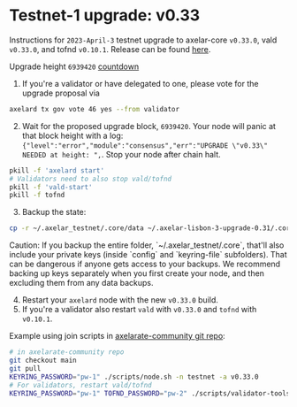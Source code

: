 # Testnet-1 upgrade: v0.33


Instructions for `2023-April-3` testnet upgrade to axelar-core `v0.33.0`, vald `v0.33.0`, and tofnd `v0.10.1`.
Release can be found [here](https://github.com/axelarnetwork/axelar-core/releases/tag/v0.33.0).

Upgrade height `6939420` [countdown](https://testnet.mintscan.io/axelar-testnet/blocks/6939420)

1. If you're a validator or have delegated to one, please vote for the upgrade proposal via

```bash
axelard tx gov vote 46 yes --from validator
```

2. Wait for the proposed upgrade block, `6939420`. Your node will panic at that block height with a log: `{"level":"error","module":"consensus","err":"UPGRADE \"v0.33\" NEEDED at height: ",`. Stop your node after chain halt.

```bash
pkill -f 'axelard start'
# Validators need to also stop vald/tofnd
pkill -f 'vald-start'
pkill -f tofnd
```

3. Backup the state:

```bash
cp -r ~/.axelar_testnet/.core/data ~/.axelar-lisbon-3-upgrade-0.31/.core/data
```

<Callout type="warning" emoji="⚠️">
  Caution: If you backup the entire folder, `~/.axelar_testnet/.core`, that'll also include your private keys (inside `config` and `keyring-file` subfolders). That can be dangerous if anyone gets access to your backups. We recommend backing up keys separately when you first create your node, and then excluding them from any data backups.
</Callout>

4. Restart your `axelard` node with the new `v0.33.0` build.
5. If you're a validator also restart `vald` with `v0.33.0` and `tofnd` with `v0.10.1`.

Example using join scripts in [axelarate-community git repo](https://github.com/axelarnetwork/axelarate-community):

```bash
# in axelarate-community repo
git checkout main
git pull
KEYRING_PASSWORD="pw-1" ./scripts/node.sh -n testnet -a v0.33.0
# For validators, restart vald/tofnd
KEYRING_PASSWORD="pw-1" TOFND_PASSWORD="pw-2" ./scripts/validator-tools-host.sh -n testnet -a v0.33.0 -q v0.10.1
```
